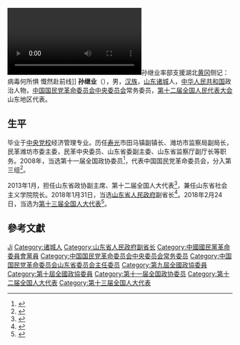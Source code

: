 [[File:2020年3月19日_山东副省长孙继业支援湖北黄冈侧记：病毒何所惧_慨然赴前线.webm|thumb]]孙继业率部支援湖北[[黄冈市|黄冈]]侧记：病毒何所惧 慨然赴前线]]
'''孙继业'''（{{bd|1963年|12月||}}），男，[[汉族|汉族]]，[[山东|山东]][[诸城|诸城]]人，[[中华人民共和国|中华人民共和国]]政治人物，[[中国国民党革命委员会中央委员会|中国国民党革命委员会中央委员会]]常务委员，[[第十二届全国人民代表大会|第十二届全国人民代表大会]]山东地区代表。

== 生平 ==
毕业于[[中央党校|中央党校]]经济管理专业。历任[[寿光|寿光]]市田马镇副镇长、潍坊市监察局副局长，民革潍坊市委主委，民革中央委员、山东省委副主委、山东省监察厅副厅长等职务。2008年，当选第十一届全国政协委员<ref>{{cite news|title=第十一届全国政协委员名单|url=http://www.indaa.com.cn/zt/2009qglh/zxzs/200903/t20090303_127573.html|accessdate=2013-04-09|newspaper=新华社北京1月25日电 中国人民政治协商会议第十一届全国委员会委员名单(共2237人，2008年1月25日政协第十届全国委员会常务委员会第二十次会议通过)|date=2008年1月25日|deadurl=yes|archiveurl=https://web.archive.org/web/20130928014403/http://www.indaa.com.cn/zt/2009qglh/zxzs/200903/t20090303_127573.html|archivedate=2013年9月28日}}</ref>，代表中国国民党革命委员会，分入第三组<ref>{{cite news|title=全国政协信息-孙继业|url=http://www.cppcc.gov.cn/CMS/wylibary/showJcwyxtInfoWylibary.action?tabJcwyxt.guid=11W0001160&wytype=wjwy|accessdate=2013-04-09|newspaper=全国政协委员会|archive-date=2018-07-23|archive-url=https://web.archive.org/web/20180723182535/http://www.cppcc.gov.cn/CMS/wylibary/showJcwyxtInfoWylibary.action?tabJcwyxt.guid=11W0001160&wytype=wjwy}}</ref>。

2013年1月，担任山东省政协副主席、第十二届全国人大代表<ref>{{cite news|title=全国人大代表信息-孙继业|url= http://210.82.31.1:8084/delegate/viewDelegate.action?dbid=121243|accessdate=2013-04-05|newspaper=全国人大网|archive-url=https://web.archive.org/web/20180723182247/http://www.npc.gov.cn/delegate/viewDelegate.action?dbid=121243|archive-date=2018-07-23|dead-url=yes}}</ref>，兼任山东省社会主义学院院长。2018年1月31日，当选[[山东省人民政府|山东省人民政府]]副省长<ref>{{cite news|title=孙继业当选山东省副省长|url=http://district.ce.cn/newarea/sddy/201801/31/t20180131_27997821.shtml|accessdate=2018-01-31|newspaper=中国经济网|archive-date=2020-08-09|archive-url=https://web.archive.org/web/20200809074846/http://district.ce.cn/newarea/sddy/201801/31/t20180131_27997821.shtml}}</ref>。2018年2月24日，当选为[[第十三届全国人大代表|第十三届全国人大代表]]<ref>{{Cite web|title=（受权发布）中华人民共和国第十三届全国人民代表大会代表名单-中新网|url=http://www.chinanews.com/gn/2018/02-25/8453959.shtml|accessdate=2021-02-13|work=中新网|archive-date=2018-02-27|archive-url=https://web.archive.org/web/20180227031724/http://www.chinanews.com/gn/2018/02-25/8453959.shtml}}</ref>。

== 參考文獻 ==
{{reflist}}

{{山东省领导人}}
{{Navboxes 
| title  = 孙继业在[[中国国民党革命委员会|中国国民党革命委员会]]的职务
| list1  =
{{中国国民党革命委员会第十二届中央委员会}}
{{中国国民党革命委员会第十三届中央委员会}}
}}

{{Authority control}}

{{DEFAULTSORT:Sun孙}}
[[Category:孙姓|Ji]]
[[Category:诸城人|Category:诸城人]]
[[Category:山东省人民政府副省长|Category:山东省人民政府副省长]]
[[Category:中國國民黨革命委員會黨員|Category:中國國民黨革命委員會黨員]]
[[Category:中国国民党革命委员会中央委员会常务委员|Category:中国国民党革命委员会中央委员会常务委员]]
[[Category:中国国民党革命委员会山东省委员会主任委员|Category:中国国民党革命委员会山东省委员会主任委员]]
[[Category:第九屆全國政協委員|Category:第九屆全國政協委員]]
[[Category:第十屆全國政協委員|Category:第十屆全國政協委員]]
[[Category:第十一届全国政协委员|Category:第十一届全国政协委员]]
[[Category:第十二届全国人大代表|Category:第十二届全国人大代表]]
[[Category:第十三届全国人大代表|Category:第十三届全国人大代表]]